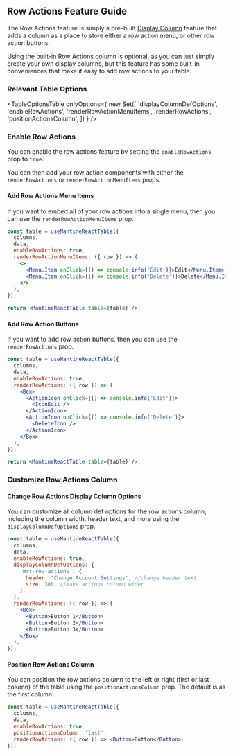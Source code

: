 
<Head>
  <title>Row Actions Feature Guide - Mantine React Table Docs</title>
  <meta
    name="description"
    content="How to add row action buttons to each row in Mantine React Table"
  />
</Head>

## Row Actions Feature Guide

The Row Actions feature is simply a pre-built [Display Column](/docs/guides/display-columns) feature that adds a column as a place to store either a row action menu, or other row action buttons.

Using the built-in Row Actions column is optional, as you can just simply create your own display columns, but this feature has some built-in conveniences that make it easy to add row actions to your table.

### Relevant Table Options

<TableOptionsTable
  onlyOptions={
    new Set([
      'displayColumnDefOptions',
      'enableRowActions',
      'renderRowActionMenuItems',
      'renderRowActions',
      'positionActionsColumn',
    ])
  }
/>

### Enable Row Actions

You can enable the row actions feature by setting the `enableRowActions` prop to `true`.

You can then add your row action components with either the `renderRowActions` or `renderRowActionMenuItems` props.

#### Add Row Actions Menu Items

If you want to embed all of your row actions into a single menu, then you can use the `renderRowActionMenuItems` prop.

```jsx
const table = useMantineReactTable({
  columns,
  data,
  enableRowActions: true,
  renderRowActionMenuItems: ({ row }) => (
    <>
      <Menu.Item onClick={() => console.info('Edit')}>Edit</Menu.Item>
      <Menu.Item onClick={() => console.info('Delete')}>Delete</Menu.Item>
    </>
  ),
});

return <MantineReactTable table={table} />;
```

<MenuItemsExample />

#### Add Row Action Buttons

If you want to add row action buttons, then you can use the `renderRowActions` prop.

```jsx
const table = useMantineReactTable({
  columns,
  data,
  enableRowActions: true,
  renderRowActions: ({ row }) => (
    <Box>
      <ActionIcon onClick={() => console.info('Edit')}>
        <IconEdit />
      </ActionIcon>
      <ActionIcon onClick={() => console.info('Delete')}>
        <DeleteIcon />
      </ActionIcon>
    </Box>
  ),
});

return <MantineReactTable table={table} />;
```

<ButtonsExample />

### Customize Row Actions Column

#### Change Row Actions Display Column Options

You can customize all column def options for the row actions column, including the column width, header text, and more using the `displayColumnDefOptions` prop.

```jsx
const table = useMantineReactTable({
  columns,
  data,
  enableRowActions: true,
  displayColumnDefOptions: {
    'mrt-row-actions': {
      header: 'Change Account Settings', //change header text
      size: 300, //make actions column wider
    },
  },
  renderRowActions: ({ row }) => (
    <Box>
      <Button>Button 1</Button>
      <Button>Button 2</Button>
      <Button>Button 3</Button>
    </Box>
  ),
});
```

#### Position Row Actions Column

You can position the row actions column to the left or right (first or last column) of the table using the `positionActionsColumn` prop. The default is as the first column.

```jsx
const table = useMantineReactTable({
  columns,
  data,
  enableRowActions: true,
  positionActionsColumn: 'last',
  renderRowActions: ({ row }) => <Button>Button</Button>,
});
```
